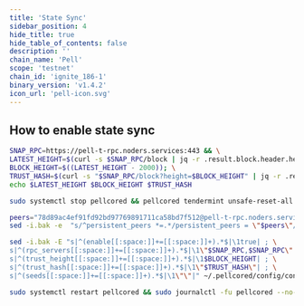 ```yaml
---
title: 'State Sync'
sidebar_position: 4
hide_title: true
hide_table_of_contents: false
description: ''
chain_name: 'Pell'
scope: 'testnet'
chain_id: 'ignite_186-1'
binary_version: 'v1.4.2'
icon_url: 'pell-icon.svg'
---
```



<PageTitle
  iconUrl="img/pell-icon.svg"
  title="Pell State Sync"
  chainId="ignite_186-1"
  version="v1.4.2"
/>

## How to enable state sync

```bash
SNAP_RPC=https://pell-t-rpc.noders.services:443 && \
LATEST_HEIGHT=$(curl -s $SNAP_RPC/block | jq -r .result.block.header.height); \
BLOCK_HEIGHT=$((LATEST_HEIGHT - 2000)); \
TRUST_HASH=$(curl -s "$SNAP_RPC/block?height=$BLOCK_HEIGHT" | jq -r .result.block_id.hash) && \
echo $LATEST_HEIGHT $BLOCK_HEIGHT $TRUST_HASH
```

```bash
sudo systemctl stop pellcored && pellcored tendermint unsafe-reset-all --home ~/.pellcored --keep-addr-book
```

```bash
peers="78d89ac4ef91fd92bd97769891711ca58bd7f512@pell-t-rpc.noders.services:47956"
sed -i.bak -e  "s/^persistent_peers *=.*/persistent_peers = \"$peers\"/" ~/.pellcored/config/config.toml
```

```bash
sed -i.bak -E "s|^(enable[[:space:]]+=[[:space:]]+).*$|\1true| ; \
s|^(rpc_servers[[:space:]]+=[[:space:]]+).*$|\1\"$SNAP_RPC,$SNAP_RPC\"| ; \
s|^(trust_height[[:space:]]+=[[:space:]]+).*$|\1$BLOCK_HEIGHT| ; \
s|^(trust_hash[[:space:]]+=[[:space:]]+).*$|\1\"$TRUST_HASH\"| ; \
s|^(seeds[[:space:]]+=[[:space:]]+).*$|\1\"\"|" ~/.pellcored/config/config.toml
```

```bash
sudo systemctl restart pellcored && sudo journalctl -fu pellcored --no-hostname -o cat
```
